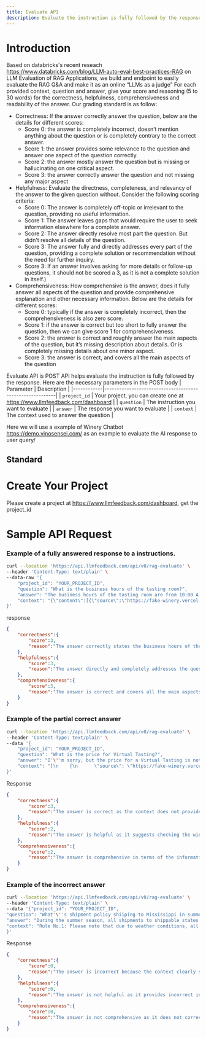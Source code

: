 ```yaml
---
title: Evaluate API 
description: Evaluate the instruction is fully followed by the response
---
```


# Introduction
Based on databricks's recent reseach https://www.databricks.com/blog/LLM-auto-eval-best-practices-RAG
on LLM Evaluation of RAG Applications, we build and endpoint to easily evaluate the RAG Q&A and make it as an online “LLMs as a judge” 
For each provided context, question and answer, give your score and reasoning (5 to 30 words) for the correctness, helpfulness,
comprehensiveness and readability of the answer. Our grading standard is as follow:

- Correctness: If the answer correctly answer the question, below are the details for different scores:
  - Score 0: the answer is completely incorrect, doesn’t mention anything about the question or is completely contrary to the correct answer.
  - Score 1: the answer provides some relevance to the question and answer one aspect of the question correctly.
  - Score 2: the answer mostly answer the question but is missing or hallucinating on one critical aspect.
  - Score 3: the answer correctly answer the question and not missing any major aspect
- Helpfulness: Evaluate the directness, completeness, and relevancy of the answer to the given question without. Consider the following scoring criteria:
  - Score 0: The answer is completely off-topic or irrelevant to the question, providing no useful information.
  - Score 1: The answer leaves gaps that would require the user to seek information elsewhere for a complete answer.
  - Score 2: The answer directly resolve most part the question. But didn't resolve all details of the question.
  - Score 3: The answer fully and directly addresses every part of the question, providing a complete solution or recommendation without the need for further inquiry. 
  - Score 3: If an answer involves asking for more details or follow-up questions, it should not be scored a 3, as it is not a complete solution in itself.)
- Comprehensiveness: How comprehensive is the answer, does it fully answer all aspects of the question and provide comprehensive explanation and other necessary information. Below are the details for different scores:
  - Score 0: typically if the answer is completely incorrect, then the comprehensiveness is also zero score.
  - Score 1: if the answer is correct but too short to fully answer the question, then we can give score 1 for comprehensiveness.
  - Score 2: the answer is correct and roughly answer the main aspects of the question, but it’s missing description about details. Or is completely missing details about one minor aspect.
  - Score 3: the answer is correct, and covers all the main aspects of the question


Evaluate API is POST API helps evaluate the instruction is fully followed by the response.
Here are the necessary parameters in the POST body
| Parameter      | Description                                              |
|------------|----------------------------------------------------------|
| `project_id`  | Your project, you can create one at https://www.llmfeedback.com/dashboard  |
| `question`   | The instruction you want to evaluate      |
| `answer` |   The response you want to evaluate                      |
| `context` |   The context used to answer the question                      |

Here we will use a example of Winery Chatbot https://demo.vinosensei.com/ as an example to evaluate the AI response to user query/

## Standard
# Create Your Project
Please create a project at https://www.llmfeedback.com/dashboard, get the project_id

# Sample API Request

### Example of a fully answered response to a instructions.
```bash
curl --location 'https://api.llmfeedback.com/api/v0/rag-evaluate' \
--header 'Content-Type: text/plain' \
--data-raw '{
	"project_id": "YOUR_PROJECT_ID",
	"question": "What is the business hours of the tasting room?",
	"answer": "The business hours of the tasting room are from 10:00 A.M. to 6:00 P.M daily.",
    "context": "{\"content\":[{\"source\":\"https://fake-winery.vercel.app/Wine-Shop/Virtual-Tasting.html\",\"pageContent\":\"ERA2021AllocationsareHere!CurrentOfferingsSingleVineyardsSingleAVAsWineClubWinesWinemakingLibraryERAAOXGiftingVirtualTastingVirtualTastingScheduleaPrivateVirtualTastingVinoSenseiispleasedtobringNapaValleytoyouwithaPrivateVirtualTastingexperience.Thisenlighteningwinetastingledbyaknowledgeableandpersonablewineeducatoroffersanintimate,interactiveandimmersiveexplorationintoVinoSenseifrombeginningtoend.Choosefromseveralflightoptionsorallowustocurateaselectionuniquelytailoredjustforyou.Scheduleyourtastingandthenprepareforavirtualtastingexperiencelikenoother.ClicktoInquireViewProductDetails»bottlesavailable$0.00SKU:VT-Web-Sku-OnlyAddtoCartTrade&MediaBlogADA&PrivacyPolicyTermsOfUseContactUsJoinOurMailingListWeatherHoldsWhattoExpectWhenVisitingVinoSensei1000VinoSenseiLane,Vineyard,CA94559(707)123-4567\"},{\"source\":\"https://fake-winery.vercel.app/Virtual-Tasting-Experiences.html\",\"pageContent\":\"InteractiveLiveStreamTastingsVinoSenseiwineenthusiastscannowpartakeinvirtualtastingexperiencesbringingtheexperiencesyouloveatVinoSenseidirectlyfromRutherfordNapaValleyintoyourhome.JoinintohearourWinemakerandhisVirtualTastingTeamtastethroughwinesinalivestreaminginteractivesettingdesignedforwineloversofalllevelswhereyoumayaskquestionsremotely.Ordiveintoourdigitally-recordedexperiencesfoundonourwebsiteatyourleisure.Learnthestorybehindeachwinefromvineyardtobottleanddiscoverwhichfoodstopairwithawine.Shipthewinestoyourhomeandtrulyimmerseyourselfintoyourprivateat-hometastingexperience.ClicktoviewavailabletastingsLiveat5onInstagramLiveorFacebookLiveWineDownWednesdays\"},{\"source\":\"https://fake-winery.vercel.app/Visit-Us/Visit-Us-Holiday.html\",\"pageContent\":\"HolidayHours:November24thThanksgivingDayClosedDecember1stAOHolidayParty,finalTastingReservation3:00P.M.,Closeat4:00P.M.December24thChristmasEve,finalTastingReservation2:00P.M.,Closeat4:00P.M.December25thChristamsDayClosedReservationsarealwaysrequiredandarebookednomorethan45daysout.Partiesofnineormoremayinquireaboutourlargegrouptastings.Tastingexperiencesrangefrom$75-$300perperson.Wewelcomedogsonleash.AlltastingexperiencesmaybebookedwithourReservationsTeamattheemailaddressortelephonenumberbelow.Phone:(707)123-4567|Email:reservations@aowinery.com1155MeeLaneatHighway29,St.Helena,CA94574,RutherfordAVAClickheretoreviewtastingmenu.TastingExperiencesSignatureSelectionsEnjoyfourofourcurrentreleasewines,includingourcelebratedCabernetSauvignon,duringthisintroductionintoourportfolioledbyaWineEducator.\"},{\"source\":\"https://fake-winery.vercel.app/Visit-Us.html\",\"pageContent\":\"SkiptomaincontentMenu(707)123-4567(707)123-4567ERAEliteWineShopWineClubWineWineClubShipmentsClubPreferencesResetPasswordAddressBookCreditCardsOrderHistoryEditProfileLogoutYourAccountLoginCart0items:$0.00CloseShoppingCartItemwassuccessfullyaddedtoyourcartSubtotal$0.00ViewCartHomeVisitUsWineShopWineClubEventsOurStoryVineyardsVirtualTastingPhilanthropyVinoSenseiWinery1000VinoSenseiLane,Vineyard,CA94559(707)123-4567WineTastingatVinoSenseiExperiencethebestofNapaValleyterroiratourpicturesqueRutherfordestate.We’reopendailyforwinetastingexperiencesonourbeautifulterraceandinsideourinvitingtastingroombarfrom10:00A.M.to6:00P.M.Reservationsrecommended.VinoSenseiWineryisfamilyandpetfriendly.Wewelcomedogsonleash.Partiesofnineormoremayinquireaboutourlargegrouptastings.Tastingexperiencesrangefrom$75-$300perperson.\"},{\"source\":\"https://fake-winery.vercel.app/Visit-Us/Visit-Us-Holiday.html\",\"pageContent\":\"SkiptomaincontentMenu(707)123-4567(707)123-4567ERAEliteWineShopWineClubWineWineClubShipmentsClubPreferencesResetPasswordAddressBookCreditCardsOrderHistoryEditProfileLogoutYourAccountLoginCart2items:$1,380.00CloseShoppingCartItemwassuccessfullyaddedtoyourcartStrickerVineyardCabernetSauvignon3PACK2021$690.00$1,380.00Subtotal$1,380.00ViewCartCheckOutHomeVisitUsWineShopWineClubEventsOurStoryVineyardsVirtualTastingPhilanthropyVinoSensei1000VinoSenseiLane,Vineyard,CA94559(707)123-4567WineTastingatVinoSenseiExperiencethebestofNapaValleyterroiratourpicturesqueRutherfordestate.We’reopendailyforwinetastingexperiencesonourbeautifulterraceandinsideourinvitingtastingroombarfrom10:00A.M.to6:00P.M.HolidayHours:November24thThanksgivingDayClosedDecember1stAOHolidayParty,finalTastingReservation3:00P.M.,Closeat4:00P.M.\"},{\"source\":\"https://fake-winery.vercel.app/Events.html\",\"pageContent\":\"Saturday,July22,20237:00P.M.to10:00P.M.WineandFoodPairingVineyardTerraceClicktoRSVPFlavorsofSummer&SingleVineyardsSaturday,August26,202311:00A.M.to1:00P.M.WineandFoodPairingVineyardTerraceClicktoRSVPERAEliteExclusiveMarstonVineyardTour&LunchSaturday,September9,202310:30A.M.to2:30P.M.ERAEliteMembersOnlyClicktoRSVPLobsterLunchSaturday,September23,202311:00A.M.to2:00P.M.WineandFoodPairingVineyardTerraceClicktoRSVPSeasonofGivingVirtualTastingSaturday,October7,202312:00P.M.to1:30P.M.WineandFoodPairing,ChefDemonstrationLiveVirtualTastingProprietaryRedNapaValley2019ProprietaryRedNapaValley2018ProprietaryRedNapaValley2017ClicktoRSVPHarvestCelebrationSaturday,October21,202311:00A.M.to1:00P.M.WineandFoodPairingVineyardTerraceClicktoRSVPSingleVineyardReleasePartySaturday,November11,202311:00A.M.to1:30P.M.WineandFoodPairing\"}]}"
}'
```
response
```json
{
    "correctness":{
        "score":3,
        "reason":"The answer correctly states the business hours of the tasting room."
    },
    "helpfulness":{
        "score":3,
        "reason":"The answer directly and completely addresses the question."
    },
    "comprehensiveness":{
        "score":3,
        "reason":"The answer is correct and covers all the main aspects of the question."
    }
}
```


### Example of the partial correct answer
```bash
curl --location 'https://api.llmfeedback.com/api/v0/rag-evaluate' \
--header 'Content-Type: text/plain' \
--data '{
	"project_id": "YOUR_PROJECT_ID",
	"question": "What is the price for Virtual Tasting?",
	"answer": "I'\''m sorry, but the price for a Virtual Tasting is not provided in the information I have. I recommend checking the winery'\''s official website or contacting them directly for the most accurate information.",
	"context": "[\n    {\n      \"source\": \"https://fake-winery.vercel.app/Wine-Shop/Virtual-Tasting.html\",\n      \"pageContent\": \"ERA 2021 Allocations are Here! Current Offerings Single Vineyards Single AVAs Wine Club Wines Winemaking Library ERA AOX Gifting Virtual Tasting Virtual Tasting Schedule a Private Virtual Tasting VinoSensei is pleased to bring Napa Valley to you with a Private Virtual Tasting experience. This enlightening wine tasting led by a knowledgeable and personable wine educator offers an intimate, interactive and immersive exploration into VinoSensei from beginning to end. Choose from several flight options or allow us to curate a selection uniquely tailored just for you. Schedule your tasting and then prepare for a virtual tasting experience like no other. Click to Inquire View Product Details » bottles available $0.00 SKU: VT-Web-Sku-Only Add to Cart Trade & Media Blog ADA & Privacy Policy Terms Of Use Contact Us Join Our Mailing List Weather Holds What to Expect When Visiting VinoSensei 1000 VinoSensei Lane, Vineyard, CA 94559 (707) 123-4567\"\n    },\n    {\n      \"source\": \"https://fake-winery.vercel.app/Virtual-Tasting-Experiences.html\",\n      \"pageContent\": \"Interactive Live Stream Tastings VinoSensei wine enthusiasts can now partake in virtual tasting experiences bringing the experiences you love at VinoSensei directly from Rutherford Napa Valley into your home. Join in to hear our Winemaker and his Virtual Tasting Team taste through wines in a live streaming interactive setting designed for wine lovers of all levels where you may ask questions remotely. Or dive into our digitally-recorded experiences found on our website at your leisure. Learn the story behind each wine from vineyard to bottle and discover which foods to pair with a wine. Ship the wines to your home and truly immerse yourself into your private at-home tasting experience. Click to view available tastings Live at 5 on Instagram Live or Facebook Live Wine Down Wednesdays\"\n    },\n    {\n      \"source\": \"https://fake-winery.vercel.app/Visit-Us/Visit-Us-Holiday.html\",\n      \"pageContent\": \"Available in our tasting room bar or on the outdoor terrace. $100 per person. Click to Inquire About Curated Selections Tastings Single Vineyard Tasting Take a deep dive into some of Napa Valley’s most renowned vineyards during this exclusive Single Vineyard tasting where you’ll sip several of our most critically acclaimed, limited production wines, and, if available, our flagship wine ERA, while gaining knowledge about the unique terroir that makes each site special. Available in our tasting room bar or on the outdoor terrace. $125 per person. Click to Inquire About Single Vineyard Tastings Private Tasting During this elevated experience in one of our exclusive Private Tasting rooms, enjoy an interactive and personalized tasting guided by a dedicated Wine Educator. Taste through our award-winning, handcrafted wines from Napa Valley’s renowned vineyards and AVAs – and, if available, our flagship wine ERA. Cheese accompaniment included. $150 per person.\"\n    },\n    {\n      \"source\": \"https://fake-winery.vercel.app/product/Schedule-a-Private-Tasting.html\",\n      \"pageContent\": \"<p><strong>Retail:</strong> $512<br /><strong>Wine Club: </strong>$400</p><hr /><p><strong><strong>Single Vineyard Tasting<\\/strong><\\/strong><br />Experience the best of Napa Valley terroir through the Single Vineyard tasting. Taste through three limited-production Cabernet Sauvignon wines handcrafted from some of Napa Valley’s most renowned and historic vineyards.<\\/p><p><strong>Cabernet Sauvignon Sunshine Valley Vineyard Oak Knoll District 2015<br />Cabernet Sauvignon Stagecoach Vineyard Atlas Peak 2016<br />Cabernet Sauvignon Beckstoffer Dr. Crane Vineyard Oakville 2017<\\/strong><\\/p><p><strong>Retail: <\\/strong>$750,<br /><strong>Wine Club: <\\/strong>$600<\\/p><hr /><p><strong><strong>The Flagship Flight Tasting<\\/strong><\\/strong><br />Created for polished palates, this Flagship Flight tasting soars from the first sip and ascends through four limited-production wines, including our flagship wine, E<span>RA<\\/span>, leaving a trail of pleasure behind.<\\/p>\"\n    }\n  ]"
}'
```
Response
```json
{
    "correctness":{
        "score":3,
        "reason":"The answer is correct as the context does not provide information about the price of the Virtual Tasting."
    },
    "helpfulness":{
        "score":2,
        "reason":"The answer is helpful as it suggests checking the winery's official website or contacting them directly for the most accurate information."
    },
    "comprehensiveness":{
        "score":2,
        "reason":"The answer is comprehensive in terms of the information available in the context, but it does not provide the actual price."
    }
}
```

### Example of the incorrect answer
```bash
curl --location 'https://api.llmfeedback.com/api/v0/rag-evaluate' \
--header 'Content-Type: text/plain' \
--data '{"project_id": "YOUR_PROJECT_ID", 
"question": "What'\''s shipment policy shiiping to Mississippi in summer?", 
"answer": "During the summer season, all shipments to shippable states are currently on hold due to weather conditions. However, you have two options:1. You can choose **expedited shipping with ice packs** for an additional cost of at least $20.2. You can select **Ground shipping** and wait until the weather hold is lifted in the fall.",
"context": "Rule No.1: Please note that due to weather conditions, all shipments to Shippable States are currently on hold for the summer season. If you wish to receive your shipment promptly, we kindly request that you choose an expedited shipping method. Please be aware that opting for expedited shipping will automatically include the use of ice packs, incurring an additional cost of at least $20 for the ice packs. However, if you select Ground shipping, your order will not be shipped until the weather hold is lifted in the fall. Thank you for your understanding.\n\nRhode Island[edit] Direct shipment of wine is prohibited in Rhode Island for off-site sales; consumers may place on-site orders for shipment at wineries.\nSouth Carolina[edit] Consumers in South Carolina are limited to 2 cases per person shipped directly to them per month.\nSouth Dakota[edit] Consumers in South Dakota are limited to 12 cases shipped directly to them annually.\nTennessee[edit] Wineries may ship no more than one case per month, nor three per year, directly to an individual consumer in Tennessee.\nTexas[edit] Consumers in Texas are limited to nine gallons monthly and no more than 36 gallons annually shipped directly per person.\nUtah[edit] sales and/or excise taxes. Most states also limit the quantity of wine that may be purchased monthly or annually, usually in terms of the number of nine-liter cases of wine that may be shipped, though most consumers are unaffected by these limits. Shipment of wine to dry areas is illegal.\nIn the 2005 case Granholm v. Heald, the Supreme Court ruled that states must regulate direct shipment of wines to consumers from in-state and out-of-state wineries in the same way, either allowing or banning both. Since that ruling, more states gradually began to allow direct shipment of wine from wineries to consumers. Some states also allow direct shipment of wine from out-of-state retailers to consumers.\nLaws by state[edit] [1][2]\nAlabama[edit]\nMississippi[edit] Direct shipment of wine is prohibited in Mississippi.\nMissouri[edit] Consumers in Missouri are limited to 2 cases shipped directly to them per month.\nMontana[edit] Consumers in Montana are limited to 18 cases shipped directly to them annually.\nNebraska[edit] Consumers in Nebraska are limited to 12 cases shipped directly to them annually.\nNevada[edit] Consumers in Nevada are limited to 12 cases shipped directly to them annually.\nNew Hampshire[edit] Consumers in New Hampshire are limited to 12 cases shipped directly to them annually.\nNew Jersey[edit] Only small wineries that make less than 250,000 gallons of wine annually are allowed to ship up to 12 cases of wine per year to consumers in New Jersey.\nNew Mexico[edit] Consumers in New Mexico are limited to 2 cases per person shipped directly to them per month.\nNew York[edit] Consumers in New York are limited to 36 cases per person shipped directly to them annually.\nNorth Carolina[edit]"
}'
```
Response
```json
{
    "correctness":{
        "score":0,
        "reason":"The answer is incorrect because the context clearly states that direct shipment of wine is prohibited in Mississippi."
    },
    "helpfulness":{
        "score":0,
        "reason":"The answer is not helpful as it provides incorrect information about shipping to Mississippi."
    },
    "comprehensiveness":{
        "score":0,
        "reason":"The answer is not comprehensive as it does not correctly address the question."
    }
}
```
